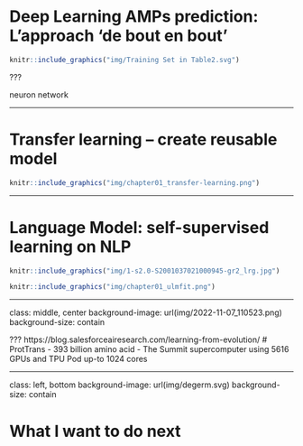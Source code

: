 
# Deep Learning AMPs prediction: L'approach 'de bout en bout'

```r
knitr::include_graphics("img/Training Set in Table2.svg")
```

???

neuron network 

---

# Transfer learning -- create reusable model

```r
knitr::include_graphics("img/chapter01_transfer-learning.png")
```

---

# Language Model: self-supervised learning on NLP

```r
knitr::include_graphics("img/1-s2.0-S2001037021000945-gr2_lrg.jpg")
```

```r
knitr::include_graphics("img/chapter01_ulmfit.png")
```

---

class: middle, center
background-image: url(img/2022-11-07_110523.png)
background-size: contain


???
https://blog.salesforceairesearch.com/learning-from-evolution/
# ProtTrans
- 393 billion amino acid
- The Summit supercomputer using 5616 GPUs and TPU Pod up-to 1024 cores

---

class: left, bottom
background-image: url(img/degerm.svg)
background-size: contain

# What I want to do next
